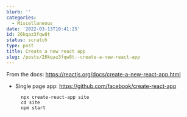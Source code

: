 ```yaml
---
blurb: ''
categories:
  - Miscellaneous
date: '2022-03-13T10:41:25'
id: 26kqaz3fqw8t
status: scratch
type: post
title: Create a new react app
slug: /posts/26kqaz3fqw8t--create-a-new-react-app
---
```


From the docs: https://reactjs.org/docs/create-a-new-react-app.html

- Single page app: https://github.com/facebook/create-react-app
    
        npx create-react-app site
        cd site
        npm start

